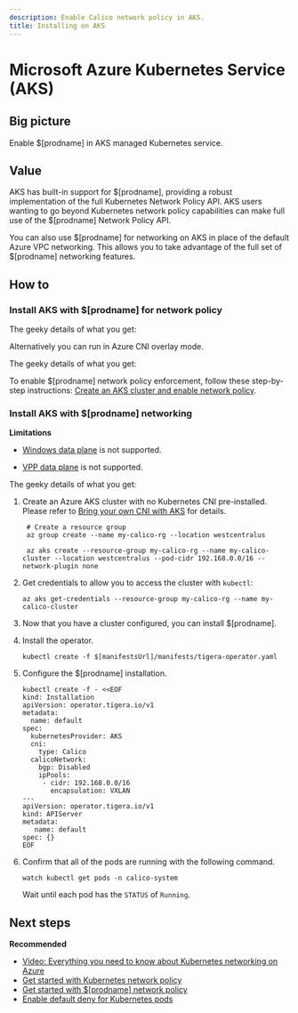 ```yaml
---
description: Enable Calico network policy in AKS.
title: Installing on AKS
---
```


# Microsoft Azure Kubernetes Service (AKS)

## Big picture

Enable $[prodname] in AKS managed Kubernetes service.

## Value

AKS has built-in support for $[prodname], providing a robust implementation of the full Kubernetes Network Policy API. AKS users wanting to go beyond Kubernetes network policy capabilities can make full use of the $[prodname] Network Policy API.

You can also use $[prodname] for networking on AKS in place of the default Azure VPC networking. This allows you to take advantage of the full set of $[prodname] networking features.

## How to

### Install AKS with $[prodname] for network policy

The geeky details of what you get:

<GeekDetails
  prodname='$[prodname]'
  details='Policy:Calico,IPAM:Azure,CNI:Azure,Overlay:No,Routing:VPC Native,Datastore:Kubernetes'
/>

Alternatively you can run in Azure CNI overlay mode.

The geeky details of what you get:

<GeekDetails
  prodname='$[prodname]'
  details='Policy:Calico,IPAM:Azure,CNI:Azure,Overlay:Yes,Routing:VPC Native,Datastore:Kubernetes'
/>

To enable $[prodname] network policy enforcement, follow these step-by-step instructions: [Create an AKS cluster and enable network policy](https://docs.microsoft.com/en-us/azure/aks/use-network-policies).

### Install AKS with $[prodname] networking

**Limitations**

- [Windows data plane](../windows-calico/index.mdx) is not supported.

- [VPP data plane](https://github.com/projectcalico/vpp-dataplane) is not supported.

The geeky details of what you get:

<GeekDetails
  prodname='$[prodname]'
  details='Policy:Calico,IPAM:Calico,CNI:Calico,Overlay:VXLAN,Routing:Calico,Datastore:Kubernetes'
/>

1. Create an Azure AKS cluster with no Kubernetes CNI pre-installed. Please refer to [Bring your own CNI with AKS](https://docs.microsoft.com/en-us/azure/aks/use-byo-cni?tabs=azure-cli) for details.

   ```
    # Create a resource group
    az group create --name my-calico-rg --location westcentralus

    az aks create --resource-group my-calico-rg --name my-calico-cluster --location westcentralus --pod-cidr 192.168.0.0/16 --network-plugin none
   ```

1. Get credentials to allow you to access the cluster with `kubectl`:

   ```
   az aks get-credentials --resource-group my-calico-rg --name my-calico-cluster
   ```

1. Now that you have a cluster configured, you can install $[prodname].

1. Install the operator.

   ```
   kubectl create -f $[manifestsUrl]/manifests/tigera-operator.yaml
   ```

1. Configure the $[prodname] installation.

   ```
   kubectl create -f - <<EOF
   kind: Installation
   apiVersion: operator.tigera.io/v1
   metadata:
     name: default
   spec:
     kubernetesProvider: AKS
     cni:
       type: Calico
     calicoNetwork:
       bgp: Disabled
       ipPools:
        - cidr: 192.168.0.0/16
          encapsulation: VXLAN
   ---
   apiVersion: operator.tigera.io/v1
   kind: APIServer
   metadata:
      name: default
   spec: {}
   EOF
   ```

1. Confirm that all of the pods are running with the following command.

   ```
   watch kubectl get pods -n calico-system
   ```

   Wait until each pod has the `STATUS` of `Running`.

## Next steps

**Recommended**

- [Video: Everything you need to know about Kubernetes networking on Azure](https://www.projectcalico.org/everything-you-need-to-know-about-kubernetes-networking-on-azure/)
- [Get started with Kubernetes network policy](../../../network-policy/get-started/kubernetes-policy/kubernetes-network-policy.mdx)
- [Get started with $[prodname] network policy](../../../network-policy/get-started/calico-policy/calico-network-policy.mdx)
- [Enable default deny for Kubernetes pods](../../../network-policy/get-started/kubernetes-default-deny.mdx)
